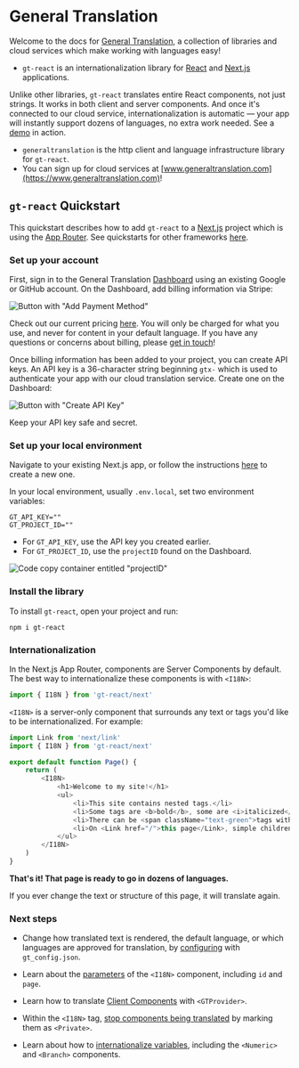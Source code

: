 # General Translation

Welcome to the docs for [General Translation](https://www.generaltranslation.com), a collection of libraries and cloud services which make working with languages easy!

- `gt-react` is an internationalization library for [React](https://react.dev) and [Next.js](https://nextjs.org) applications. 

Unlike other libraries, `gt-react` translates entire React components, not just strings. It works in both client and server components. And once it's connected to our cloud service, internationalization is automatic — your app will instantly support dozens of languages, no extra work needed. See a [demo](https://www.generaltranslation.com/demo) in action.

- `generaltranslation` is the http client and language infrastructure library for `gt-react`.
- You can sign up for cloud services at [www.generaltranslation.com](https://www.generaltranslation.com)!

## `gt-react` Quickstart 

This quickstart describes how to add `gt-react` to a [Next.js](https://nextjs.org) project which is using the [App Router](https://nextjs.org/docs#app-router-vs-pages-router). See quickstarts for other frameworks [here](/guides).

### Set up your account

First, sign in to the General Translation [Dashboard](https://www.generaltranslation.com/dashboard) using an existing Google or GitHub account. On the Dashboard, add billing information via Stripe:

![Button with "Add Payment Method"](/screenshots/stripe.jpeg)

Check out our current pricing [here](https://www.generaltranslation.com/pricing). You will only be charged for what you use, and never for content in your default language. If you have any questions or concerns about billing, please [get in touch](mailto:archie@generaltranslation.com)! 

Once billing information has been added to your project, you can create API keys. An API key is a 36-character string beginning `gtx-` which is used to authenticate your app with our cloud translation service. Create one on the Dashboard:

![Button with "Create API Key"](/screenshots/create_api_key.jpeg)

Keep your API key safe and secret.

### Set up your local environment

Navigate to your existing Next.js app, or follow the instructions [here](https://nextjs.org/docs/getting-started/installation) to create a new one.

In your local environment, usually `.env.local`, set two environment variables:

```.env copy
GT_API_KEY=""
GT_PROJECT_ID=""
```

- For `GT_API_KEY`, use the API key you created earlier.
- For `GT_PROJECT_ID`, use the `projectID` found on the Dashboard.

![Code copy container entitled "projectID"](/screenshots/project_id.jpeg)

### Install the library

To install `gt-react`, open your project and run: 

```shell copy
npm i gt-react
```

### Internationalization

In the Next.js App Router, components are Server Components by default. The best way to internationalize these components is with `<I18N>`:

```js copy
import { I18N } from 'gt-react/next'
```

`<I18N>` is a server-only component that surrounds any text or tags you'd like to be internationalized. For example:


```js copy
import Link from 'next/link'
import { I18N } from 'gt-react/next'

export default function Page() {
    return (
        <I18N>
            <h1>Welcome to my site!</h1>
            <ul>
                <li>This site contains nested tags.</li>
                <li>Some tags are <b>bold</b>, some are <i>italicized</i>.</li>
                <li>There can be <span className="text-green">tags within tags within</span> tags.</li>
                <li>On <Link href="/">this page</Link>, simple children of any type of tag will still be translated.</li>
            </ul>
        </I18N>
    )
}
```

**That's it! That page is ready to go in dozens of languages.**

If you ever change the text or structure of this page, it will translate again.

### Next steps

- Change how translated text is rendered, the default language, or which languages are approved for translation, by [configuring](/gt-react/gt_config) with `gt_config.json`.

- Learn about the [parameters](/gt-react/I18N#props) of the `<I18N>` component, including `id` and `page`.

- Learn how to translate [Client Components](/gt-react/client) with `<GTProvider>`.

- Within the `<I18N>` tag, [stop components being translated](/gt-react/private) by marking them as `<Private>`.

- Learn about how to [internationalize variables](/gt-react/variables), including the `<Numeric>` and `<Branch>` components.